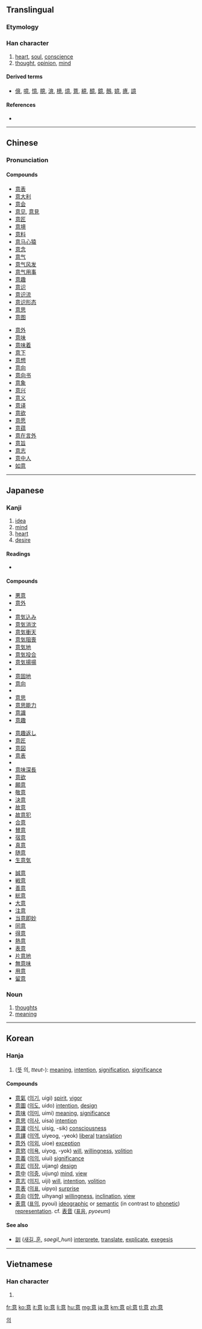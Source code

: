 ==Translingual==

===Etymology===
{{Han compound|音|心|c1=s|c2=s|t2=heart|ls=ic}}

===Han character===
{{Han char|rn=61|rad=心|as=09|sn=13|four=0033<sub>6</sub>|canj=卜廿日心 (YTAP)|ids=⿱[[音]][[心]]}}

# [[heart]], [[soul]], [[conscience]]
# [[thought]], [[opinion]], [[mind]]

====Derived terms====
* [[億]], [[噫]], [[憶]], [[臆]], [[澺]], [[檍]], [[燱]], [[薏]], [[繶]], [[醷]], [[鐿]], [[鷾]], [[嬑]], [[癔]], [[譩]]

====References====
* {{Han ref|kx=0394.220|dkj=10921|dj=0730.280|hdz=42323.030|uh=610F|ud=24847|bh=B74E|bd=46926}}

----

==Chinese==
{{zh-hanzi-box|[[意]]}}

===Pronunciation===
{{zh-pron
|m=yì
|c=ji3
|h=pfs=yi
|mc=y
|oc=y
|ma=
|cat=n
}}

====Compounds====
{{top2}}
* [[意表]]
* [[意大利]]
* [[意会]]
* [[意见]], [[意見]]
* [[意匠]]
* [[意境]]
* [[意料]]
* [[意马心猿]]
* [[意念]]
* [[意气]]
* [[意气风发]]
* [[意气用事]]
* [[意趣]]
* [[意识]]
* [[意识流]]
* [[意识形态]]
* [[意思]]
* [[意图]]
{{mid2}}
* [[意外]]
* [[意味]]
* [[意味着]]
* [[意下]]
* [[意想]]
* [[意向]]
* [[意向书]]
* [[意象]]
* [[意兴]]
* [[意义]]
* [[意译]]
* [[意欲]]
* [[意愿]]
* [[意蕴]]
* [[意在言外]]
* [[意旨]]
* [[意志]]
* [[意中人]]
* [[如意]]
{{bottom}}

----

==Japanese==

===Kanji===
{{ja-kanji|grade=3|rs=心09}}

# [[idea]]
# [[mind]]
# [[heart]]
# [[desire]]

====Readings====
* {{ja-readings|on=[[い]] (i)|kun=[[こころ]] (kokoro), [[おもい]] (omoi), [[おもう]] (omou)}}

====Compounds====
{{top3}}
* [[悪意]]
* [[意外]]
* {{ja-r|意気|いき|gloss=spirit}}
* [[意気込み]]
* [[意気消沈]]
* [[意気衝天]]
* [[意気阻喪]]
* [[意気地]]
* [[意気投合]]
* [[意気揚揚]]
* {{ja-r|意見|gloss=opinion|いけん}}
* [[意固地]]
* [[意向]]
* {{ja-r|意志|gloss=will, intent|いし}}
* [[意思]]
* [[意思能力]]
* [[意識]]
* [[意趣]]
{{mid3}}
* [[意趣返し]]
* [[意匠]]
* [[意図]]
* [[意表]]
* {{ja-r|意味|gloss=meaning, significance|いみ}}
* [[意味深長]]
* [[意欲]]
* [[願意]]
* [[敬意]]
* [[決意]]
* [[故意]]
* [[故意犯]]
* [[合意]]
* [[賛意]]
* [[宿意]]
* [[真意]]
* [[随意]]
* [[生意気]]
{{mid3}}
* [[誠意]]
* [[戦意]]
* [[善意]]
* [[総意]]
* [[大意]]
* [[注意]]
* [[当意即妙]]
* [[同意]]
* [[得意]]
* [[熱意]]
* [[表意]]
* [[片意地]]
* [[無意味]]
* [[用意]]
* [[留意]]
{{bottom}}

===Noun===
{{ja-noun|い}}

# [[thought]]s
# [[meaning]]

----

==Korean==

===Hanja===
{{ko-hanja|hangeul=의|eumhun=|rv=ui|mr=ŭi|y=uy}}

# ([[뜻]] 의, ''tteut-''): [[meaning]], [[intention]], [[signification]], [[significance]]

====Compounds====
* [[意氣|意]][[氣]] ([[의기]], uigi) [[spirit]], [[vigor]]
* [[意圖|意]][[圖]] ([[의도]], uido) [[intention]], [[design]]
* [[意味|意]][[味]] ([[의미]], uimi) [[meaning]], [[significance]]
* [[意思|意]][[思]] ([[의사]], uisa) [[intention]]
* [[意識|意]][[識]] ([[의식]], uisig, -sik) [[consciousness]]
* [[意譯|意]][[譯]] ([[의역]], uiyeog, -yeok) [[liberal]] [[translation]]
* [[意外|意]][[外]] ([[의외]], uioe) [[exception]]
* [[意慾|意]][[慾]] ([[의욕]], uiyog, -yok) [[will]], [[willing]]ness, [[volition]]
* [[意義|意]][[義]] ([[의의]], uiui) [[significance]]
* [[意匠|意]][[匠]] ([[의장]], uijang) [[design]]
* [[意中|意]][[中]] ([[의중]], uijung) [[mind]], [[view]]
* [[意志|意]][[志]] ([[의지]], uiji) [[will]], [[intention]], [[volition]]
* [[意表|意]][[表]] ([[의표]], uipyo) [[surprise]]
* [[意向|意]][[向]] ([[의향]], uihyang) [[willing]]ness, [[inclination]], [[view]]
* [[表意]] ([[표의]], pyoui) [[ideographic]] or [[semantic]] (in contrast to [[phonetic]]) [[representation]]. cf. [[表音]] ([[표음]], ''pyoeum'')

====See also====
* [[訓]] ([[새기다|새길]]_[[훈]], ''saegil_hun'') [[interprete]], [[translate]], [[explicate]], [[exegesis]]  

[[Category:Hanja readings|의]]
 
----

==Vietnamese==

===Han character===
{{vi-hantu|[[ý]], [[ấy]], [[ới]], [[áy]], [[ư]], [[ơi]]|rs=心09}}

# {{defn|lang=vi|sort=心09}}

[[fr:意]]
[[ko:意]]
[[it:意]]
[[lo:意]]
[[li:意]]
[[hu:意]]
[[mg:意]]
[[ja:意]]
[[km:意]]
[[pl:意]]
[[tl:意]]
[[zh:意]]